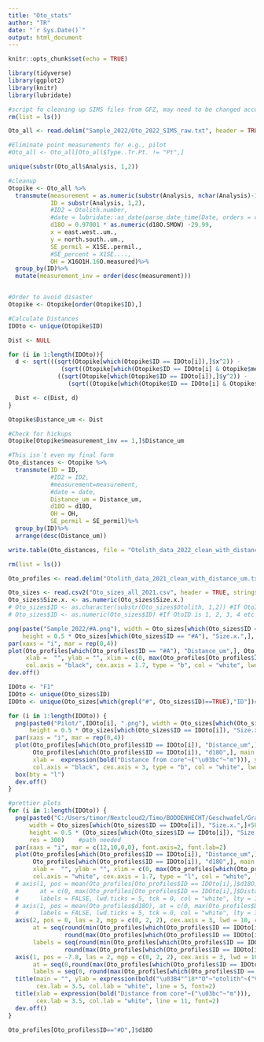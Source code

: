 ```yaml
---
title: "Oto_stats"
author: "TR"
date: "`r Sys.Date()`"
output: html_document
---
```


```r
knitr::opts_chunk$set(echo = TRUE)
```

```r
library(tidyverse)
library(ggplot2)
library(knitr)
library(lubridate)
```

```r
#script fo cleaning up SIMS files from GFZ, may need to be changed according to data structure
rm(list = ls())

Oto_all <- read.delim("Sample_2022/Oto_2022_SIMS_raw.txt", header = TRUE, stringsAsFactors = FALSE, sep = "\t")

#Eliminate point measurements for e.g., pilot
#Oto_all <- Oto_all[Oto_all$Type..Tr.Pt. != "Pt",]

unique(substr(Oto_all$Analysis, 1,2))

#cleanup
Otopike <- Oto_all %>%
  transmute(measurement = as.numeric(substr(Analysis, nchar(Analysis)-1, nchar(Analysis))),
            ID = substr(Analysis, 1,2),
            #ID2 = Otolith.number,
            #date = lubridate::as_date(parse_date_time(Date, orders = c("dmy"))),
            d18O = 0.97001 * as.numeric(d18O.SMOW) -29.99,
            x = east.west..um.,
            y = north.south..um.,
            SE_permil = X1SE..permil.,
            #SE_percent = X1SE....,
            OH = X16O1H.16O.measured)%>%
  group_by(ID)%>%
  mutate(measurement_inv = order(desc(measurement)))


#Order to avoid disaster
Otopike <- Otopike[order(Otopike$ID),]

#Calculate Distances
IDOto <- unique(Otopike$ID)

Dist <- NULL

for (i in 1:length(IDOto)){
  d <- sqrt(((sqrt(Otopike[which(Otopike$ID == IDOto[i]),]$x^2)) - 
               (sqrt((Otopike[which(Otopike$ID == IDOto[i] & Otopike$measurement_inv == 1),]$x)^2)))^2 +
              ((sqrt(Otopike[which(Otopike$ID == IDOto[i]),]$y^2)) - 
                 (sqrt((Otopike[which(Otopike$ID == IDOto[i] & Otopike$measurement_inv == 1),]$y)^2)))^2)

  Dist <- c(Dist, d)
}

Otopike$Distance_um <- Dist

#Check for hickups
Otopike[Otopike$measurement_inv == 1,]$Distance_um

#This isn´t even my final form
Oto_distances <- Otopike %>%
  transmute(ID = ID,
            #ID2 = ID2,
            #measurement=measurement,
            #date = date,
            Distance_um = Distance_um,
            d18O = d18O,
            OH = OH,
            SE_permil = SE_permil)%>%
  group_by(ID)%>%
  arrange(desc(Distance_um))

write.table(Oto_distances, file = "Otolith_data_2022_clean_with_distance_um.txt", dec = ".", sep = ";", row.names = FALSE)
```

```r
rm(list = ls())

Oto_profiles <- read.delim("Otolith_data_2021_clean_with_distance_um.txt", header = TRUE, dec = ".", sep = ";")

Oto_sizes <- read.csv2("Oto_sizes_all_2021.csv", header = TRUE, stringsAsFactors = F, dec = ".", sep = ";")
Oto_sizes$Size.x. <- as.numeric(Oto_sizes$Size.x.)
# Oto_sizes$ID <- as.character(substr(Oto_sizes$Otolith, 1,2)) #If OtoID is 01, 02, 03, 04 etc
# Oto_sizes$ID <- as.numeric(Oto_sizes$ID) #If OtoID is 1, 2, 3, 4 etc

png(paste("Sample_2022/#A.png"), width = Oto_sizes[which(Oto_sizes$ID == "#A"), "Size.x.",], 
    height = 0.5 * Oto_sizes[which(Oto_sizes$ID == "#A"), "Size.x.",], units = "px", bg = "black")
par(xaxs = "i", mar = rep(0,4))
plot(Oto_profiles[which(Oto_profiles$ID == "#A"), "Distance_um",], Oto_profiles[Oto_profiles$ID == "#A",]$d18O, main = "", 
     xlab =  "", ylab = "", xlim = c(0, max(Oto_profiles[Oto_profiles$ID == "#A",]$Distance_um)), 
     col.axis = "black", cex.axis = 1.7, type = "b", col = "white", lwd = 3, fg = "black", cex = 4, axes = FALSE)
dev.off()

IDOto <- "F1"
IDOto <- unique(Oto_sizes$ID)
IDOto <- unique(Oto_sizes[which(grepl("#", Oto_sizes$ID)==TRUE),"ID"])#If "special fish" needed

for (i in 1:length(IDOto)) {
  png(paste0("Pilot/",IDOto[i], ".png"), width = Oto_sizes[which(Oto_sizes$ID == IDOto[i]), "Size.x.",], 
      height = 0.5 * Oto_sizes[which(Oto_sizes$ID == IDOto[i]), "Size.x.",], units = "px", bg = "black")
  par(xaxs = "i", mar = rep(0,4))
  plot(Oto_profiles[which(Oto_profiles$ID == IDOto[i]), "Distance_um",], 
       Oto_profiles[which(Oto_profiles$ID == IDOto[i]), "d18O",], main = "", 
       xlab =  expression(bold("Distance from core"~("\u03bc"~"m"))), ylab = expression(bold("\u03B4"^18*"O"~"otolith"~("VPDB"))), 
       col.axis = "black", cex.axis = 3, type = "b", col = "white", lwd = 4, fg = "black", cex = 3, frame.plot = F, cex.lab = 2)
  box(bty = "l")
  dev.off()  
}
```

```r
#prettier plots
for (i in 1:length(IDOto)) {
  png(paste0("C:/Users/timor/Nextcloud2/Timo/BODDENHECHT/Geschwafel/Graphic repository/",IDOto[i], "_SIMS_2.png"), 
      width = Oto_sizes[which(Oto_sizes$ID == IDOto[i]), "Size.x.",]+585, #Change "LA-Plots" for whatever 
      height = 0.5 * (Oto_sizes[which(Oto_sizes$ID == IDOto[i]), "Size.x.",]+687), units = "px", bg = "black",
      res = 300)    #path needed 
  par(xaxs = "i", mar = c(12,10,0,0), font.axis=2, font.lab=2)
  plot(Oto_profiles[which(Oto_profiles$ID == IDOto[i]), "Distance_um",], 
       Oto_profiles[which(Oto_profiles$ID == IDOto[i]), "d18O",], main = "", 
       xlab =  "", ylab = "", xlim = c(0, max(Oto_profiles[which(Oto_profiles$ID == IDOto[i]), "Distance_um",], na.rm = T)), 
       col.axis = "white", cex.axis = 1.7, type = "l", col = "white", lwd = 10, fg = "white", cex = 2, axes = FALSE, pch = 19)
  # axis(1, pos = mean(Oto_profiles[Oto_profiles$ID == IDOto[i],]$d18O), 
  #      at = c(0, max(Oto_profiles[Oto_profiles$ID == IDOto[i],]$Distance_um)),
  #      labels = FALSE, lwd.ticks = 5, tck = 0, col = "white", lty = 1, lwd = 5)
  # axis(1, pos = mean(Oto_profiles$d18O), at = c(0, max(Oto_profiles$Distance_um)),
  #      labels = FALSE, lwd.ticks = 5, tck = 0, col = "white", lty = 3, lwd = 5)
  axis(2, pos = 0, las = 2, mgp = c(0, 2, 2), cex.axis = 3, lwd = 10, col = "white", col.axis = "white",
       at = seq(round(min(Oto_profiles[which(Oto_profiles$ID == IDOto[i]), "d18O",], na.rm = T),0),
                round(max(Oto_profiles[which(Oto_profiles$ID == IDOto[i]), "d18O",], na.rm = T),0),1),
       labels = seq(round(min(Oto_profiles[which(Oto_profiles$ID == IDOto[i]), "d18O",], na.rm = T),0),
                round(max(Oto_profiles[which(Oto_profiles$ID == IDOto[i]), "d18O",], na.rm = T),0),1))
  axis(1, pos = -7.8, las = 2, mgp = c(0, 2, 2), cex.axis = 3, lwd = 10, col = "white", col.axis = "white",
       at = seq(0,round(max(Oto_profiles[which(Oto_profiles$ID == IDOto[i]), "Distance_um",], na.rm = T),0)+500,500),
       labels = seq(0, round(max(Oto_profiles[which(Oto_profiles$ID == IDOto[i]), "Distance_um",], na.rm = T),0)+500,500))
  title(main = "", ylab = expression(bold("\u03B4"^18*"O"~"otolith"~("VPDB"))),
        cex.lab = 3.5, col.lab = "white", line = 5, font=2)
  title(xlab = expression(bold("Distance from core"~("\u03bc"~"m"))),
        cex.lab = 3.5, col.lab = "white", line = 11, font=2)
  dev.off()  
}

Oto_profiles[Oto_profiles$ID=="#D",]$d18O
```

